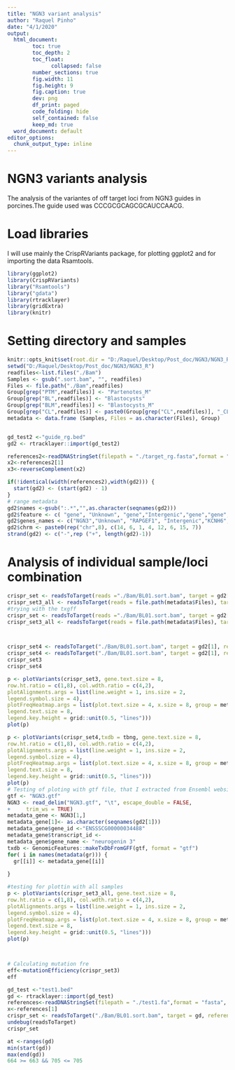 ```yaml
---
title: "NGN3 variant analysis"
author: "Raquel Pinho"
date: "4/1/2020"
output:
  html_document:
        toc: true
        toc_depth: 2
        toc_float: 
              collapsed: false
        number_sections: true
        fig.width: 11
        fig.height: 9
        fig.caption: true
        dev: png
        df_print: paged
        code_folding: hide
        self_contained: false
        keep_md: true
  word_document: default
editor_options: 
  chunk_output_type: inline
---
```


# NGN3 variants analysis

The analysis of the variantes of off target loci from NGN3 guides in porcines.The guide used was CCCGCGCAGCGCAUCCAACG.

# Load libraries 

I will use mainly the CrispRVariants package, for plotting ggplot2 and for importing the data Rsamtools.

```r
library(ggplot2)
library(CrispRVariants)
library("Rsamtools")
library("gdata")
library(rtracklayer)
library(gridExtra)
library(knitr)
```

# Setting directory and samples

```r
knitr::opts_knit$set(root.dir = "D:/Raquel/Desktop/Post_doc/NGN3/NGN3_R")
setwd("D:/Raquel/Desktop/Post_doc/NGN3/NGN3_R")
readfiles<-list.files("./Bam")
Samples <- gsub(".sort.bam", "", readfiles)
Files <- file.path("./Bam",readfiles)
Group[grep("PTM",readfiles)] <- "Partenotes_M" 
Group[grep("BL",readfiles)] <- "Blastocysts" 
Group[grep("BLM",readfiles)] <- "Blastocysts_M" 
Group[grep("CL",readfiles)] <- paste0(Group[grep("CL",readfiles)], "_CL")  
metadata <- data.frame (Samples, Files = as.character(Files), Group)


gd_test2 <-"guide_rg.bed"
gd2 <- rtracklayer::import(gd_test2)

references2<-readDNAStringSet(filepath = "./target_rg.fasta",format = "fasta", use.names = TRUE)
x2<-references2[1]
x3<-reverseComplement(x2)

if(!identical(width(references2),width(gd2))) {
  start(gd2) <- (start(gd2) - 1)
}
# range metadata
gd2$names <-gsub(":.*","",as.character(seqnames(gd2)))
gd2$feature <- c( "gene", "Unknown", "gene","Intergenic","gene","gene", "Intergenic","Intergenic")
gd2$genes_names <- c("NGN3","Unknown", "RAPGEF1", "Intergenic","KCNH6", "SERTAD3","Intergenic","Intergenic")
gd2$chrm <- paste0(rep("chr",8), c(14, 6, 1, 4, 12, 6, 15, 7))
strand(gd2) <- c("-",rep ("+", length(gd2)-1))
```


# Analysis of individual sample/loci combination



```r
crispr_set <- readsToTarget(reads ="./Bam/BL01.sort.bam", target = gd2[1], reference = x2, target.loc = 20)
crispr_set3_all <- readsToTarget(reads = file.path(metadata$Files), target = gd2[1], reference = x2, target.loc = 20, group = metadata$Group)
#trying with the txgff
crispr_set <- readsToTarget(reads ="./Bam/BL01.sort.bam", target = gd2[1], reference = x2, target.loc = 20)
crispr_set3_all <- readsToTarget(reads = file.path(metadata$Files), target = gd2[1], reference = x2, target.loc = 31, group = metadata$Group, orientation ="opposite")



crispr_set4 <- readsToTarget("./Bam/BL01.sort.bam", target = gd2[1], reference = x2, target.loc = 13, orientation = "opposite")
crispr_set4 <- readsToTarget("./Bam/BL01.sort.bam", target = gd2[1], reference = x2, target.loc = 31, orientation = "opposite")
crispr_set3
crispr_set4
```

```r
p <- plotVariants(crispr_set3, gene.text.size = 8,
row.ht.ratio = c(1,8), col.wdth.ratio = c(4,2),
plotAlignments.args = list(line.weight = 1, ins.size = 2,
legend.symbol.size = 4),
plotFreqHeatmap.args = list(plot.text.size = 4, x.size = 8, group = metadata$Group[1],
legend.text.size = 8,
legend.key.height = grid::unit(0.5, "lines")))
plot(p)

p <- plotVariants(crispr_set4,txdb = tbng, gene.text.size = 8,
row.ht.ratio = c(1,8), col.wdth.ratio = c(4,2),
plotAlignments.args = list(line.weight = 1, ins.size = 2,
legend.symbol.size = 4),
plotFreqHeatmap.args = list(plot.text.size = 4, x.size = 8, group = metadata$Group[1],
legend.text.size = 8,
legend.key.height = grid::unit(0.5, "lines")))
plot(p)
# Testing of ploting with gtf file, that I extracted from Ensembl website for the gene NGN3
gtf <- "NGN3.gtf"
NGN3 <- read_delim("NGN3.gtf", "\t", escape_double = FALSE, 
+     trim_ws = TRUE)
metadata_gene <- NGN3[1,]
metadata_gene[1]<- as.character(seqnames(gd2[1]))
metadata_gene$gene_id <-"ENSSSCG00000034488"
metadata_gene$transcript_id <- 
metadata_gene$gene_name <- "neurogenin 3"
txdb <- GenomicFeatures::makeTxDbFromGFF(gtf, format = "gtf")
for( i in names(metadata(gr))) {
  gr[[i]] <- metadata_gene[[i]]
  
}

#testing for plottin with all samples 
p <- plotVariants(crispr_set3_all, gene.text.size = 8,
row.ht.ratio = c(1,8), col.wdth.ratio = c(4,2),
plotAlignments.args = list(line.weight = 1, ins.size = 2,
legend.symbol.size = 4),
plotFreqHeatmap.args = list(plot.text.size = 4, x.size = 8, group = metadata$Group,
legend.text.size = 8,
legend.key.height = grid::unit(0.5, "lines")))
plot(p)




```

```r
# Calculating mutation fre
eff<-mutationEfficiency(crispr_set3)
eff
```

```r
gd_test <-"test1.bed"
gd <- rtracklayer::import(gd_test)
references<-readDNAStringSet(filepath = "./test1.fa",format = "fasta", use.names = TRUE)
x<-references[1]
crispr_set <- readsToTarget("./Bam/BL01.sort.bam", target = gd, reference = x, target.loc = 20)
undebug(readsToTarget)
crispr_set

```


```r
at <-ranges(gd)
min(start(gd))
max(end(gd))
664 >= 663 && 705 <= 705


```
